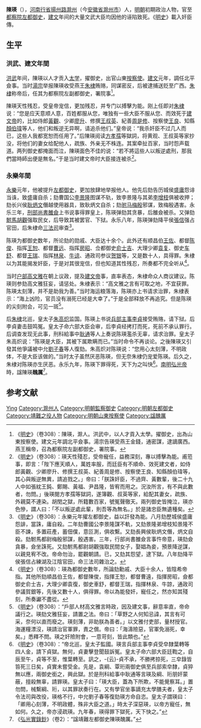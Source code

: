{{明清人物信息框
| 姓名 = 陳瑛
| 原名 =
| 圖片名稱= 
| 圖片大小 =
| 圖片說明 = 
 |最高職務 = 左都御史
| 屆數 = 
| 國家 = 大明
| 前任 = 
| 繼任 = 
| 爵位 =
| 籍貫 = 
| 族裔 = 漢族
| 旗籍 = 
| 字號 = 
| 諡號 = 醜厲（[[南明|南明]][[弘光|弘光]]諡）
| 出生日期 = [[洪武|洪武]]六年（1373年）
| 出生地點 = [[河南行省|河南行省]][[揚州路|揚州路]][[滁州|滁州]]
| 逝世日期 = [[永乐_(明朝)|永樂]]九年（1411年）
| 逝世地點 = [[南直隸|南直隸]][[應天府|應天府]]
| 墓葬 =
| 配偶 =
| 親屬 =
| 出身 = 太學生
| 經歷 = 
| 著作 =
}}
'''陳瑛'''（{{bd|1373年||1411年}}），[[河南行省|河南行省]][[揚州路|揚州路]][[滁州|滁州]]（今[[安徽省|安徽省]][[滁州市|滁州市]]）人，[[明朝|明朝]]初期政治人物，官至[[都察院|都察院]][[左都御史|左都御史]]，[[建文|建文]]年间的大量文武大臣均因他的诬陷致死。《[[明史|明史]]》載入奸臣傳。

== 生平 ==
=== 洪武、建文年間 ===
{{Main|靖難之役}}
[[洪武|洪武]]年间，陳瑛以人才贡入[[太学|太学]]，擢御史，出官山東[[按察使|按察使]]。[[建文|建文]]元年，調任北平僉事。当时[[湯宗|湯宗]]举报陳瑛收受燕王[[朱棣|朱棣]]贿赂，同谋密反，后被逮捕送贬至广西。[[朱棣|朱棣]]称帝后，任其为都察院左副都御史，署院事<ref>《[[明史|明史]]》（卷308）：陳瑛，滁人。洪武中，以人才貢入太學。擢御史，出為山東按察使。建文元年調北平僉事。湯宗告瑛受燕王金錢，通密謀，逮謫廣西。燕王稱帝，召為都察院左副都御史，署院事。</ref>。

陳瑛天性残忍，受皇帝宠信，更加残忍，并专门以搏擊为能。刚上任即对[[朱棣|朱棣]]说：“您是应天意顺人意，百姓都服从您，唯独有一些大臣不服从您、而效死于[[建文帝|建文帝]]的，比如侍郎[[黃觀|黃觀]]、少卿[[廖升|廖升]]、修撰[[王叔英|王叔英]]、紀善[[周是修|周是修]]、按察使[[王良_(明朝)|王良]]、知縣[[顏伯瑋|顏伯瑋]]等人，他们和叛逆无异啊，请追杀他们。”皇帝说：“我杀奸臣不过几人而已，这些人我都宽恕而任用了。”后陳瑛阅读[[方孝孺|方孝孺]]等獄詞，将黄观、王叔英等家抄没，将他们的妻女给配他人，疏族、外亲无不株连。其案牵扯百家，当时怨声载道。两列御史都掩面而泣，陳瑛面色不佳的说：“若不將這些人以叛逆處刑，那我們當時師出便是無名。”于是当时建文帝时大臣接连被杀<ref>《[[明史|明史]]》（卷308）：瑛天性殘忍，受帝寵任，益務深刻，專以搏擊為能。甫蒞事，即言：「陛下應天順人，萬姓率服，而廷臣有不順命、效死建文者，如侍郎黃觀、少卿廖升、修撰王叔英、紀善周是修、按察使王良、知縣顏伯瑋等，其心與叛逆無異，請追戮之。」帝曰：「朕誅奸臣，不過齊、黃數輩，後二十九人中如張紞王鈍、鄭賜、黃福、尹昌隆，皆宥而用之。況汝所言，有不與此數者，勿問。」後瑛閱方孝孺等獄詞，遂簿觀、叔英等家，給配其妻女，疏族、外親莫不連染。胡閏之獄，所籍數百家，號冤聲徹天。兩列御史皆掩泣，瑛亦色慘，謂人曰：「不以叛逆處此輩，則吾等為無名。」於是諸忠臣無遺種矣。</ref>。

=== 永樂年間 ===
[[永乐_(明朝)|永樂]]元年，他被提升[[左都御史|左都御史]]，更加放肆地举报他人。他先后劾告历城侯[[盛庸|盛庸]]怨诽当诛，致盛庸自杀；劾曹国公[[李景隆|李景隆]]图谋不轨，致李景隆与其弟[[李增枝|李增枝]]俱被收押；劾长兴侯[[耿炳文|耿炳文]]僭越使用器具，致耿炳文自杀；劾[[驸马|驸马]][[梅殷|梅殷]]邪谋，致梅殷遇害。永乐三年，[[刑部尚書|刑部尚書]][[雒僉|雒僉]]上书说事得罪皇上，陈瑛弹劾其贪暴，后雒僉被杀。又弹劾[[駙馬|駙馬]][[胡觀|胡觀]]强取民女，后导致其被罢官、下狱。永乐八年，陈瑛弹劾降平侯[[張信_(鄖國公)|張信]]强占官田，后朱棣命[[三法司|三法司]]审查<ref>《[[明史|明史]]》（卷308）：永樂元年擢左都御史，益以訐發為能。八月劾歷城侯盛庸怨誹，當誅，庸自殺。二年劾曹國公李景隆謀不軌，又劾景隆弟增枝知景隆不臣不諫，多置莊產，蓄佃僕，意叵測，俱收繫。又劾長興侯耿炳文僭，炳文自殺。劾駙馬都尉梅殷邪謀，殷遇害。三年，行部尚書雒僉言事忤帝意，瑛劾僉貪暴，僉坐誅死。又劾駙馬都尉胡觀強取民間女子，娶娼為妾，預景降逆謀，以親見宥不改。帝命勿治，罷觀朝請。已，又劾其怨望，逮下獄。八年劾降平侯張信占練湖及江陰官田，命三法司雜治之。</ref>。

陈瑛为都御史数年，所论劾的勋戚、大臣达十余个。此外还有顺昌伯[[王佐|王佐]]、都督[[陈俊|陈俊]]、指挥[[王恕|王恕]]、都督[[曹远|曹远]]、指挥[[房昭|房昭]]、佥都御史[[俞士吉|俞士吉]]、大理少卿[[袁复|袁复]]、御史[[车舒|车舒]]、都督[[王瑞|王瑞]]、指挥[[林泉|林泉]]、[[牛谅|牛谅]]、通政司参议[[贺银|贺银]]等，又是数十人，具得罪。朱棣以为其能揭发奸臣，于是对其很宠信，但也知道其性残忍，所奏都不完全听从<ref>《[[明史|明史]]》（卷308）：瑛為都御史數年，所論劾勳戚、大臣十余人，皆陰希帝指。其他所劾順昌伯王佐，都督陳俊，指揮王恕，都督曹遠，指揮房昭，僉都御史俞士吉，大理少卿袁復，御史車舒，都督王瑞，指揮林泉、牛諒，通政司參議賀銀等，先後又數十人，俱得罪。帝以為能發奸，寵任之，然亦知其殘刻，所奏讞不盡從。</ref>。

当时[[户部|户部]][[高文雅|高文雅]]在朝上议政，提及[[建文帝|建文帝]]事，直率表态，朱棣命众人商议建议。陈瑛则参劾高文雅狂妄，请惩处。朱棣表示：“高文雅之言有可取之地，不宜获罪。陈瑛太刻薄，并不是助我为善。”当时海运粮落海，陈瑛亦上书请求治罪，朱棣表示：“海上凶险，官员没有溺死已经是大幸了。”于是全部释放不再追究。但是陈瑛的尖刻附会，可见一斑<ref>《[[明史|明史]]》（卷308）：“戶部人材高文雅言時政，因及建文事，辭意率直，帝命議行之。瑛劾文雅狂妄，請置之法。帝曰：「草野之人何知忌諱，其言有可采，奈何以直而廢之。瑛刻薄，非助朕為善者。」以文雅付吏部，量材授官。海運糧漂沒，瑛請治官軍罪，責之償。帝曰：「海濤險惡，官軍免溺死，幸矣。」悉釋不問。瑛之奸險附會，一意苛刻，皆此類也。”</ref>。

后[[朱棣|朱棣]]北巡，皇太子[[朱高炽|朱高炽]]监国。陈瑛上书说[[兵部主事|兵部主事]][[李貞|李貞]]接受贿赂，请下狱。后李貞妻击鼓鸣冤。皇太子命六部大臣会审，后李貞经拷打而死，死前不承认罪行。后调查发现无此事，刑科給事中[[耿通|耿通]]等人上奏说陈瑛濫杀无辜，请求治罪。皇太子朱高炽说：“陈瑛是大臣，其被下属欺瞒而已。”当时命令不再谈论。之後陳瑛又引發其他爭議被中允[[劉子春|劉子春]]等人復劾。朱高炽对陈瑛说：“您用心太刻薄，不明政体，不是大臣该做的。”当时太子虽然厌恶陈瑛，但无奈朱棣仍宠爱陈瑛。后久之，朱棣对陈瑛亦生厌恶。永乐九年，陈瑛下罪得死，天下为之叫快<ref>《[[明史|明史]]》（卷308）：“帝北巡，皇太子監國。瑛言兵部主事李貞受皁隸葉轉等四人金，請下貞獄。無何，貞妻擊登聞鼓訴冤。皇太子命六部大臣廷鞫之，自辰至午，貞等不至，惟葉轉至。訊之，-{云}-貞不承，不勝拷掠死，三皁錄皆笞死三日矣，貞實未嘗受金。先是，袁綱、覃珩兩御史俱至兵部索皁隸，貞猝無以應，兩御史銜之，興此獄。於是刑科給事中耿通等言瑛及綱、珩朋奸蒙蔽，擅殺無辜，請罪瑛。皇太子曰：「瑛大臣，蓋為下所欺，不能覺察耳。」置勿問，械繫綱、珩，以其罪狀奏行在。又有學官坐事謫充太學膳夫者，皇太子令法司與改役，瑛格不行，中允劉子春等復劾瑛方命自恣。皇太子謂瑛曰：「卿用心刻薄，不明政體，殊非大臣之道。」時太子深惡瑛，以帝方寵任，無如何。久之，帝亦浸疏瑛。九年春，瑛得罪下獄死，天下快之。”</ref>。[[南明|南明]][[弘光帝|弘光帝]]時，諡陳瑛'''醜厲'''<ref>《[[s:弘光實錄鈔/卷002|弘光實錄鈔]]》（卷2）：“諡靖難左都御史陳瑛醜厲。”</ref>。

== 参考文献 ==
{{wikisource|明史/卷308}}
{{reflist}}

{{start box}}
{{s-off}}
{{succession box|[[景清|景清]]|[[劉觀|劉觀]]|[[明朝|明朝]][[左都御史|左都御史]]|1403年-1412年}}
{{end box}}

{{Authority control}}
{{DEFAULTSORT:Chen陈}}
[[Category:陈姓|Ying]]
[[Category:滁州人|Category:滁州人]]
[[Category:明朝監察御史|Category:明朝監察御史]]
[[Category:明朝左都御史|Category:明朝左都御史]]
[[Category:靖難之役人物|Category:靖難之役人物]]
[[Category:明朝山東按察使|Category:明朝山東按察使]]
[[Category:諡醜厲|Category:諡醜厲]]